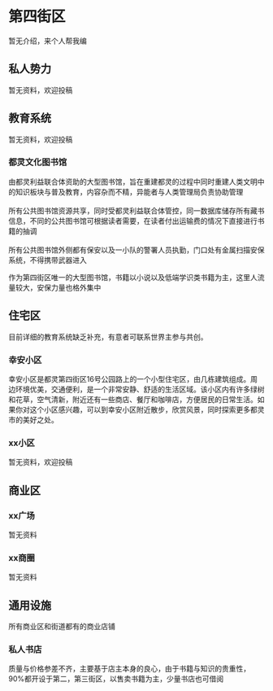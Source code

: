 # 第四街区

暂无介绍，来个人帮我编

## 私人势力

暂无资料，欢迎投稿

## 教育系统

暂无资料，欢迎投稿

### 都灵文化图书馆

<Callout type="info">
    由都灵利益联合体资助的大型图书馆，旨在重建都灵的过程中同时重建人类文明中的知识板块与普及教育，内容杂而不精，异能者与人类管理局负责协助管理<br></br>
所有公共图书馆资源共享，同时受都灵利益联合体管控，同一数据库储存所有藏书信息，不同的公共图书馆可根据读者需要，在读者付出运输费的情况下直接进行书籍的抽调<br></br>
所有公共图书馆外侧都有保安以及一小队的警署人员执勤，门口处有金属扫描安保系统，不得携带武器进入
</Callout>

作为第四街区唯一的大型图书馆，书籍以小说以及低端学识类书籍为主，这里人流量较大，安保力量也格外集中

</Steps>

## 住宅区

目前详细的教育系统缺乏补充，有意者可联系世界主参与共创。

<Steps>

### 幸安小区

幸安小区是都灵第四街区16号公园路上的一个小型住宅区，由几栋建筑组成。周边环境优美，交通便利，是一个非常安静、舒适的生活区域。该小区内有许多绿树和花草，空气清新，附近还有一些商店、餐厅和咖啡店，方便居民的日常生活。如果你对这个小区感兴趣，可以到幸安小区附近散步，欣赏风景，同时探索更多都灵市的美好之处。

### xx小区

暂无资料，欢迎投稿

</Steps>


## 商业区


<Steps>

### xx广场

暂无资料

### xx商圈

暂无资料

## 通用设施

所有商业区和街道都有的商业店铺

### 私人书店

质量与价格参差不齐，主要基于店主本身的良心，由于书籍与知识的贵重性，90%都开设于第二，第三街区，以售卖书籍为主，少量书店也可借阅

</Steps>


